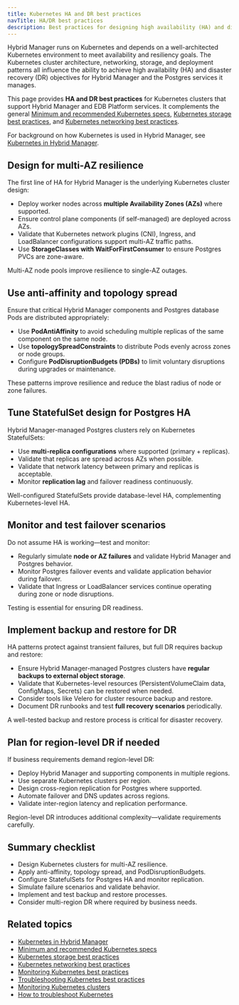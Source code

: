 ```yaml
---
title: Kubernetes HA and DR best practices
navTitle: HA/DR best practices
description: Best practices for designing high availability (HA) and disaster recovery (DR) in Kubernetes clusters supporting Hybrid Manager and managed Postgres services.
---
```


Hybrid Manager runs on Kubernetes and depends on a well-architected Kubernetes environment to meet availability and resiliency goals.
The Kubernetes cluster architecture, networking, storage, and deployment patterns all influence the ability to achieve high availability (HA) and disaster recovery (DR) objectives for Hybrid Manager and the Postgres services it manages.

This page provides **HA and DR best practices** for Kubernetes clusters that support Hybrid Manager and EDB Platform services.
It complements the general [Minimum and recommended Kubernetes specs](/edb-postgres-ai/hybrid-manager/install/kubernetes/recommended/), [Kubernetes storage best practices](storage-best-practices/), and [Kubernetes networking best practices](./manage-kubernetes-networking).

For background on how Kubernetes is used in Hybrid Manager, see [Kubernetes in Hybrid Manager](/portal/kubernetes/learn/explained/k8s-in-hybrid-manager/).

## Design for multi-AZ resilience

The first line of HA for Hybrid Manager is the underlying Kubernetes cluster design:

-   Deploy worker nodes across **multiple Availability Zones (AZs)** where supported.
-   Ensure control plane components (if self-managed) are deployed across AZs.
-   Validate that Kubernetes network plugins (CNI), Ingress, and LoadBalancer configurations support multi-AZ traffic paths.
-   Use **StorageClasses with WaitForFirstConsumer** to ensure Postgres PVCs are zone-aware.

Multi-AZ node pools improve resilience to single-AZ outages.

## Use anti-affinity and topology spread

Ensure that critical Hybrid Manager components and Postgres database Pods are distributed appropriately:

-   Use **PodAntiAffinity** to avoid scheduling multiple replicas of the same component on the same node.
-   Use **topologySpreadConstraints** to distribute Pods evenly across zones or node groups.
-   Configure **PodDisruptionBudgets (PDBs)** to limit voluntary disruptions during upgrades or maintenance.

These patterns improve resilience and reduce the blast radius of node or zone failures.

## Tune StatefulSet design for Postgres HA

Hybrid Manager-managed Postgres clusters rely on Kubernetes StatefulSets:

-   Use **multi-replica configurations** where supported (primary + replicas).
-   Validate that replicas are spread across AZs when possible.
-   Validate that network latency between primary and replicas is acceptable.
-   Monitor **replication lag** and failover readiness continuously.

Well-configured StatefulSets provide database-level HA, complementing Kubernetes-level HA.

## Monitor and test failover scenarios

Do not assume HA is working—test and monitor:

-   Regularly simulate **node or AZ failures** and validate Hybrid Manager and Postgres behavior.
-   Monitor Postgres failover events and validate application behavior during failover.
-   Validate that Ingress or LoadBalancer services continue operating during zone or node disruptions.

Testing is essential for ensuring DR readiness.

## Implement backup and restore for DR

HA patterns protect against transient failures, but full DR requires backup and restore:

-   Ensure Hybrid Manager-managed Postgres clusters have **regular backups to external object storage**.
-   Validate that Kubernetes-level resources (PersistentVolumeClaim data, ConfigMaps, Secrets) can be restored when needed.
-   Consider tools like Velero for cluster resource backup and restore.
-   Document DR runbooks and test **full recovery scenarios** periodically.

A well-tested backup and restore process is critical for disaster recovery.

## Plan for region-level DR if needed

If business requirements demand region-level DR:

-   Deploy Hybrid Manager and supporting components in multiple regions.
-   Use separate Kubernetes clusters per region.
-   Design cross-region replication for Postgres where supported.
-   Automate failover and DNS updates across regions.
-   Validate inter-region latency and replication performance.

Region-level DR introduces additional complexity—validate requirements carefully.

## Summary checklist

-   Design Kubernetes clusters for multi-AZ resilience.
-   Apply anti-affinity, topology spread, and PodDisruptionBudgets.
-   Configure StatefulSets for Postgres HA and monitor replication.
-   Simulate failure scenarios and validate behavior.
-   Implement and test backup and restore processes.
-   Consider multi-region DR where required by business needs.

## Related topics

-   [Kubernetes in Hybrid Manager](/portal/kubernetes/learn/explained/k8s-in-hybrid-manager/)
-   [Minimum and recommended Kubernetes specs](/edb-postgres-ai/hybrid-manager/install/kubernetes/recommended/)
-   [Kubernetes storage best practices](storage-best-practices/)
-   [Kubernetes networking best practices](./manage-kubernetes-networking)
-   [Monitoring Kubernetes best practices](./monitoring-kubernetes-best-practices)
-   [Troubleshooting Kubernetes best practices](./troubleshooting-kubernetes-best-practices)
-   [Monitoring Kubernetes clusters](../../how-to/monitor-kubernetes-cluster)
-   [How to troubleshoot Kubernetes](../../how-to/troubleshooting-on-kubernetes)
